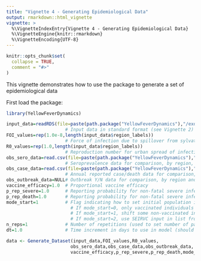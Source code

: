 ```yaml
---
title: "Vignette 4 - Generating Epidemiological Data"
output: rmarkdown::html_vignette
vignette: >
  %\VignetteIndexEntry{Vignette 4 - Generating Epidemiological Data}
  %\VignetteEngine{knitr::rmarkdown}
  %\VignetteEncoding{UTF-8}
---
```


```r
knitr::opts_chunk$set(
  collapse = TRUE,
  comment = "#>"
)
```

This vignette demonstrates how to use the package to generate a set of epidemiological data 

First load the package:

```r
library(YellowFeverDynamics)
```

```r
input_data=readRDS(file=paste(path.package("YellowFeverDynamics"),"/exdata/input_data_example.Rds",sep=""))
                      # Input data in standard format (see Vignette 2)
FOI_values=rep(1.0e-8,length(input_data$region_labels))        
                      # Force of infection due to spillover from sylvatic reservoir, by region
R0_values=rep(1.0,length(input_data$region_labels))
                      # Reproduction number for urban spread of infection, by region
obs_sero_data=read.csv(file=paste(path.package("YellowFeverDynamics"),"/exdata/sero_data_example_sparse.csv",sep=""),header=TRUE)    
                      # Seroprevalence data for comparison, by region, year & age group, in format no. samples/no. positives
obs_case_data=read.csv(file=paste(path.package("YellowFeverDynamics"),"/exdata/case_data_example_sparse.csv",sep=""),header=TRUE)    
                      # Annual reported case/death data for comparison, by region and year, in format no. cases/no. deaths
obs_outbreak_data=NULL# Outbreak Y/N data for comparison, by region and year, in format 0 = no outbreaks, 1 = 1 or more outbreak(s)
vaccine_efficacy=1.0  # Proportional vaccine efficacy
p_rep_severe=1.0      # Reporting probability for non-fatal severe infections (required for case or outbreak data)
p_rep_death=1.0       # Reporting probability for non-fatal severe infections (required for case or outbreak data)
mode_start=1          # Flag indicating how to set initial population immunity level in addition to vaccination
                        # If mode_start=0, only vaccinated individuals
                        # If mode_start=1, shift some non-vaccinated individuals into recovered to give herd immunity
                        # If mode_start=2, use SEIRVC input in list from previous run(s)
n_reps=1              # Number of repetitions (used to set number of particles and number of threads)
dt=1.0                # Time increment in days to use in model (should be either 1.0 or 5.0 days)
```

```r
data <- Generate_Dataset(input_data,FOI_values,R0_values,
                        obs_sero_data,obs_case_data,obs_outbreak_data,
                        vaccine_efficacy,p_rep_severe,p_rep_death,mode_start,n_reps,dt)
```
